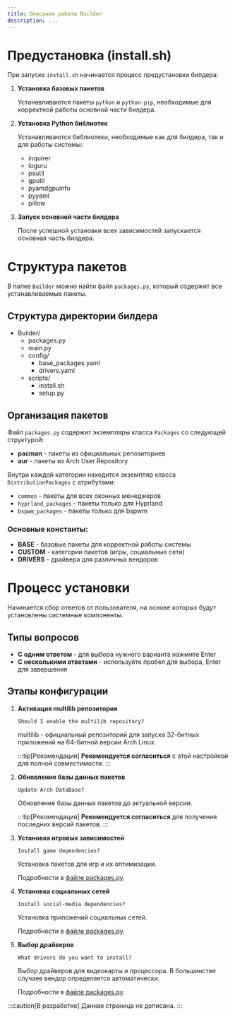 ```yaml
---
title: Описание работы Builder
description: ...
---
```



# Предустановка (install.sh)
При запуске `install.sh` начинается процесс предустановки билдера:

<Steps>

1. **Установка базовых пакетов**
   
   Устанавливаются пакеты `python` и `python-pip`, необходимые для корректной работы основной части билдера.

2. **Установка Python библиотек**
   
   Устанавливаются библиотеки, необходимые как для билдера, так и для работы системы:
   - inquirer
   - loguru
   - psutil
   - gputil
   - pyamdgpuinfo
   - pyyaml
   - pillow

3. **Запуск основной части билдера**
   
   После успешной установки всех зависимостей запускается основная часть билдера.

</Steps>

# Структура пакетов

В папке `Builder` можно найти файл `packages.py`, который содержит все устанавливаемые пакеты.

## Структура директории билдера

<FileTree>

- Builder/
  - packages.py
  - main.py
  - config/
    - base_packages.yaml
    - drivers.yaml
  - scripts/
    - install.sh
    - setup.py

</FileTree>

## Организация пакетов

Файл `packages.py` содержит экземпляры класса `Packages` со следующей структурой:

- **pacman** - пакеты из официальных репозиториев
- **aur** - пакеты из Arch User Repository

Внутри каждой категории находится экземпляр класса `DistributionPackages` с атрибутами:
- `common` - пакеты для всех оконных менеджеров
- `hyprland_packages` - пакеты только для Hyprland
- `bspwm_packages` - пакеты только для bspwm

### Основные константы:
- **BASE** - базовые пакеты для корректной работы системы
- **CUSTOM** - категории пакетов (игры, социальные сети)
- **DRIVERS** - драйвера для различных вендоров

# Процесс установки

Начинается сбор ответов от пользователя, на основе которых будут установлены системные компоненты.

## Типы вопросов

- **С одним ответом** - для выбора нужного варианта нажмите Enter
- **С несколькими ответами** - используйте пробел для выбора, Enter для завершения

## Этапы конфигурации

<Steps>

1. **Активация multilib репозитория**
   
   ```
   Should I enable the multilib repository?
   ```
   
   multilib - официальный репозиторий для запуска 32-битных приложений на 64-битной версии Arch Linux.
   
   :::tip[Рекомендация]
   **Рекомендуется согласиться** с этой настройкой для полной совместимости.
   :::

2. **Обновление базы данных пакетов**
   
   ```
   Update Arch DataBase?
   ```
   
   Обновление базы данных пакетов до актуальной версии.
   
   :::tip[Рекомендация]
   **Рекомендуется согласиться** для получения последних версий пакетов.
   :::

3. **Установка игровых зависимостей**
   
   ```
   Install game dependencies?
   ```
   
   Установка пакетов для игр и их оптимизации.
   
   Подробности в [файле packages.py](https://github.com/meowrch/meowrch/blob/main/Builder/packages.py).

4. **Установка социальных сетей**
   
   ```
   Install social-media dependencies?
   ```
   
   Установка приложений социальных сетей.
   
   Подробности в [файле packages.py](https://github.com/meowrch/meowrch/blob/main/Builder/packages.py).

5. **Выбор драйверов**
   
   ```
   What drivers do you want to install?
   ```
   
   Выбор драйверов для видеокарты и процессора. В большинстве случаев вендор определяется автоматически.
   
   Подробности в [файле packages.py](https://github.com/meowrch/meowrch/blob/main/Builder/packages.py).

</Steps>

:::caution[В разработке]
Данная страница не дописана.
:::
  